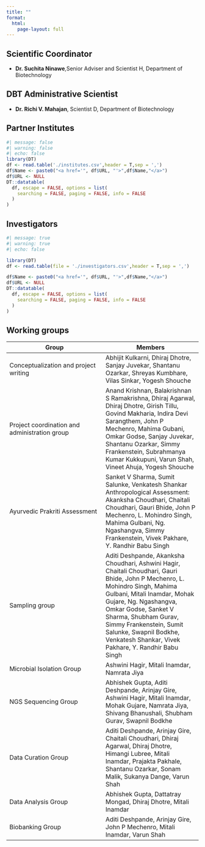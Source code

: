 ```yaml
---
title: ""
format:
  html:
    page-layout: full
---
```


## Scientific Coordinator

-   **Dr. Suchita Ninawe**,Senior Adviser and Scientist H, Department of Biotechnology

## DBT Administrative Scientist

-   **Dr. Richi V. Mahajan**, Scientist D, Department of Biotechnology

## Partner Institutes

```r
#| message: false
#| warning: false
#| echo: false
library(DT)
df <- read.table('./institutes.csv',header = T,sep = ',')
df$Name <- paste0("<a href='", df$URL, "'>",df$Name,"</a>")
df$URL <- NULL
DT::datatable(
  df, escape = FALSE, options = list(
    searching = FALSE, paging = FALSE, info = FALSE
  )
)
```

## Investigators

```r
#| message: true
#| warning: true
#| echo: false

library(DT)
df <- read.table(file = './investigators.csv',header = T,sep = ',')

df$Name <- paste0("<a href='", df$URL, "'>",df$Name,"</a>")
df$URL <- NULL
DT::datatable(
  df, escape = FALSE, options = list(
    searching = FALSE, paging = FALSE, info = FALSE
  )
)
```

## Working groups

| Group | Members |
|------------------------------------|------------------------------------|
| Conceptualization and project writing | Abhijit Kulkarni, Dhiraj Dhotre, Sanjay Juvekar, Shantanu Ozarkar, Shreyas Kumbhare, Vilas Sinkar, Yogesh Shouche |
| Project coordination and administration group | Anand Krishnan, Balakrishnan S Ramakrishna, Dhiraj Agarwal, Dhiraj Dhotre, Girish Tillu, Govind Makharia, Indira Devi Sarangthem, John P Mechenro, Mahima Gubani, Omkar Godse, Sanjay Juvekar, Shantanu Ozarkar, Simmy Frankenstein, Subrahmanya Kumar Kukkupuni, Varun Shah, Vineet Ahuja, Yogesh Shouche |
| Ayurvedic Prakriti Assessment | Sanket V Sharma, Sumit Salunke, Venkatesh Shankar Anthropological Assessment: Akanksha Choudhari, Chaitali Choudhari, Gauri Bhide, John P Mechenro, L. Mohindro Singh, Mahima Gulbani, Ng. Ngashangva, Simmy Frankenstein, Vivek Pakhare, Y. Randhir Babu Singh |
| Sampling group | Aditi Deshpande, Akanksha Choudhari, Ashwini Hagir, Chaitali Choudhari, Gauri Bhide, John P Mechenro, L. Mohindro Singh, Mahima Gulbani, Mitali Inamdar, Mohak Gujare, Ng. Ngashangva, Omkar Godse, Sanket V Sharma, Shubham Gurav, Simmy Frankenstein, Sumit Salunke, Swapnil Bodkhe, Venkatesh Shankar, Vivek Pakhare, Y. Randhir Babu Singh |
| Microbial Isolation Group | Ashwini Hagir, Mitali Inamdar, Namrata Jiya |
| NGS Sequencing Group | Abhishek Gupta, Aditi Deshpande, Arinjay Gire, Ashwini Hagir, Mitali Inamdar, Mohak Gujare, Namrata Jiya, Shivang Bhanushali, Shubham Gurav, Swapnil Bodkhe |
| Data Curation Group | Aditi Deshpande, Arinjay Gire, Chaitali Choudhari, Dhiraj Agarwal, Dhiraj Dhotre, Himangi Lubree, Mitali Inamdar, Prajakta Pakhale, Shantanu Ozarkar, Sonam Malik, Sukanya Dange, Varun Shah |
| Data Analysis Group | Abhishek Gupta, Dattatray Mongad, Dhiraj Dhotre, Mitali Inamdar |
| Biobanking Group | Aditi Deshpande, Arinjay Gire, John P Mechenro, Mitali Inamdar, Varun Shah |
